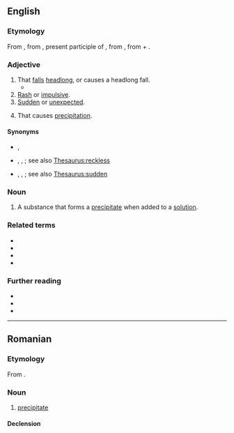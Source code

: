 {{also|précipitant}}
==English==

===Etymology===
From {{der|en|fro|precipitant}}, from {{der|en|la|praecipitans}}, present participle of {{m|la|praecipitare||to cast down headlong}}, from {{m|la|praeceps||head foremost, headlong}}, from {{m|la|prae||before}} + {{m|la|caput||head}}.

===Adjective===
{{en-adj}}

# That [[fall]]s [[headlong]], or causes a headlong fall.
#* {{quote-book|en|year=1708|first=John|last=Philips|authorlink=John Philips|title=Cyder|passage=They leave their little lives / Above the clouds, '''precipitant''' to earth.}}
# [[rash|Rash]] or [[impulsive]].
# [[sudden|Sudden]] or [[unexpected]].
# {{lb|en|chemistry}} That causes [[precipitation]].

====Synonyms====
* {{sense|that falls headlong}} {{l|en|headlong}}, {{l|en|precipitate}}
* {{sense|rash or impulsive}} {{l|en|heedless}}, {{l|en|hotheaded}}, {{l|en|impetuous}}; see also [[Thesaurus:reckless]]
* {{sense|sudden or unexpected}} {{l|en|abrupt}}, {{l|en|precipitous}}, {{l|en|subitaneous}}; see also [[Thesaurus:sudden]]

===Noun===
{{en-noun}}

# A substance that forms a [[precipitate]] when added to a [[solution]].

===Related terms===
* {{l|en|precipice}}
* {{l|en|precipitous}}
* {{l|en|precipitate}}
* {{l|en|precipitation}}

===Further reading===
* {{R:Webster 1913}}
* {{R:Century 1911}}
* {{R:OneLook}}

----

==Romanian==

===Etymology===
From {{bor|ro|fr|précipitant}}.

===Noun===
{{ro-noun|m|precipitanți}}

# {{lb|ro|chemistry}} [[precipitate]]

====Declension====
{{ro-noun-m|pl=precipitanți}}